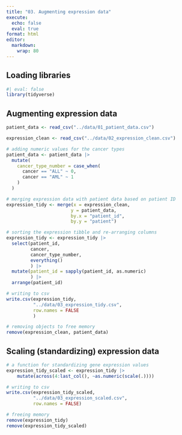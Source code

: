 ```yaml
---
title: "03. Augmenting expression data"
execute: 
  echo: false
  eval: true
format: html
editor: 
  markdown: 
    wrap: 80
---
```


## Loading libraries

```r
#| eval: false
library(tidyverse)
```

## Augmenting expression data

```r
patient_data <- read_csv("../data/01_patient_data.csv")

expression_clean <- read_csv("../data/02_expression_clean.csv")

# adding numeric values for the cancer types 
patient_data <- patient_data |>
  mutate(
    cancer_type_number = case_when(
      cancer == "ALL" ~ 0,
      cancer == "AML" ~ 1
    )
  ) 

# merging expression data with patient data based on patient ID
expression_tidy <- merge(x = expression_clean,
                        y = patient_data,
                        by.x = "patient_id",
                        by.y = "patient")

# sorting the expression tibble and re-arranging columns
expression_tidy <- expression_tidy |>
  select(patient_id,
         cancer,
         cancer_type_number,
         everything()
         ) |>
  mutate(patient_id = sapply(patient_id, as.numeric)
         ) |>
  arrange(patient_id)

# writing to csv
write.csv(expression_tidy,
          "../data/03_expression_tidy.csv",
          row.names = FALSE
          )

# removing objects to free memory
remove(expression_clean, patient_data)
```

## Scaling (standardizing) expression data

```r
# a function for standardizing gene expression values
expression_tidy_scaled <- expression_tidy |> 
    mutate(across(4:last_col(), ~as.numeric(scale(.))))

# writing to csv
write.csv(expression_tidy_scaled,
          "../data/03_expression_scaled.csv",
          row.names = FALSE)

# freeing memory
remove(expression_tidy)
remove(expression_tidy_scaled)
```
